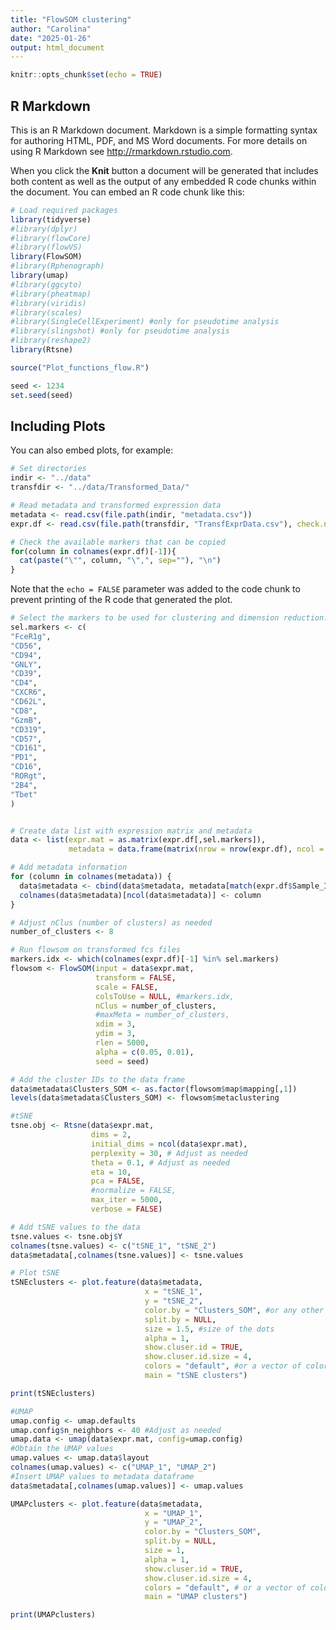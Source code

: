 ```yaml
---
title: "FlowSOM clustering"
author: "Carolina"
date: "2025-01-26"
output: html_document
---
```


```r
knitr::opts_chunk$set(echo = TRUE)
```

## R Markdown

This is an R Markdown document. Markdown is a simple formatting syntax for authoring HTML, PDF, and MS Word documents. For more details on using R Markdown see <http://rmarkdown.rstudio.com>.

When you click the **Knit** button a document will be generated that includes both content as well as the output of any embedded R code chunks within the document. You can embed an R code chunk like this:

```r

# Load required packages
library(tidyverse)
#library(dplyr)
#library(flowCore)
#library(flowVS)
library(FlowSOM)
#library(Rphenograph)
library(umap)
#library(ggcyto)
#library(pheatmap)
#library(viridis)
#library(scales)
#library(SingleCellExperiment) #only for pseudotime analysis
#library(slingshot) #only for pseudotime analysis
#library(reshape2)
library(Rtsne)

source("Plot_functions_flow.R")

seed <- 1234
set.seed(seed)
```

## Including Plots

You can also embed plots, for example:

```r

# Set directories
indir <- "../data"
transfdir <- "../data/Transformed_Data/"

# Read metadata and transformed expression data
metadata <- read.csv(file.path(indir, "metadata.csv"))
expr.df <- read.csv(file.path(transfdir, "TransfExprData.csv"), check.names=FALSE)

# Check the available markers that can be copied
for(column in colnames(expr.df)[-1]){
  cat(paste("\"", column, "\",", sep=""), "\n")
}

```

Note that the `echo = FALSE` parameter was added to the code chunk to prevent printing of the R code that generated the plot.


```r

# Select the markers to be used for clustering and dimension reduction.
sel.markers <- c(
"FceR1g", 
"CD56", 
"CD94", 
"GNLY", 
"CD39", 
"CD4", 
"CXCR6", 
"CD62L", 
"CD8", 
"GzmB", 
"CD319", 
"CD57", 
"CD161", 
"PD1", 
"CD16", 
"RORgt", 
"2B4", 
"Tbet"
)


# Create data list with expression matrix and metadata
data <- list(expr.mat = as.matrix(expr.df[,sel.markers]),
             metadata = data.frame(matrix(nrow = nrow(expr.df), ncol = 0)))

# Add metadata information
for (column in colnames(metadata)) {
  data$metadata <- cbind(data$metadata, metadata[match(expr.df$Sample_ID, metadata[,1]),column])
  colnames(data$metadata)[ncol(data$metadata)] <- column
}

```

```r

# Adjust nClus (number of clusters) as needed
number_of_clusters <- 8

# Run flowsom on transformed fcs files
markers.idx <- which(colnames(expr.df)[-1] %in% sel.markers)
flowsom <- FlowSOM(input = data$expr.mat,
                   transform = FALSE,
                   scale = FALSE,
                   colsToUse = NULL, #markers.idx,
                   nClus = number_of_clusters,
                   #maxMeta = number_of_clusters,
                   xdim = 3,
                   ydim = 3,
                   rlen = 5000,
                   alpha = c(0.05, 0.01),
                   seed = seed) 

# Add the cluster IDs to the data frame
data$metadata$Clusters_SOM <- as.factor(flowsom$map$mapping[,1])
levels(data$metadata$Clusters_SOM) <- flowsom$metaclustering

```


```r

#tSNE
tsne.obj <- Rtsne(data$expr.mat,
                  dims = 2,
                  initial_dims = ncol(data$expr.mat),
                  perplexity = 30, # Adjust as needed
                  theta = 0.1, # Adjust as needed
                  eta = 10,
                  pca = FALSE,
                  #normalize = FALSE,
                  max_iter = 5000,
                  verbose = FALSE)

# Add tSNE values to the data
tsne.values <- tsne.obj$Y
colnames(tsne.values) <- c("tSNE_1", "tSNE_2")
data$metadata[,colnames(tsne.values)] <- tsne.values


```


```r

# Plot tSNE
tSNEclusters <- plot.feature(data$metadata, 
                              x = "tSNE_1",
                              y = "tSNE_2",
                              color.by = "Clusters_SOM", #or any other feature in the metadata
                              split.by = NULL,
                              size = 1.5, #size of the dots
                              alpha = 1,
                              show.cluser.id = TRUE,
                              show.cluser.id.size = 4,
                              colors = "default", #or a vector of colors with length = nClusters
                              main = "tSNE clusters")

print(tSNEclusters)
```

```r

#UMAP
umap.config <- umap.defaults
umap.config$n_neighbors <- 40 #Adjust as needed
umap.data <- umap(data$expr.mat, config=umap.config)
#Obtain the UMAP values
umap.values <- umap.data$layout
colnames(umap.values) <- c("UMAP_1", "UMAP_2")
#Insert UMAP values to metadata dataframe
data$metadata[,colnames(umap.values)] <- umap.values

```

```r


UMAPclusters <- plot.feature(data$metadata, 
                              x = "UMAP_1",
                              y = "UMAP_2",
                              color.by = "Clusters_SOM", 
                              split.by = NULL,
                              size = 1,
                              alpha = 1,
                              show.cluser.id = TRUE,
                              show.cluser.id.size = 4,
                              colors = "default", # or a vector of colors with length = nClusters
                              main = "UMAP clusters")

print(UMAPclusters)

```

